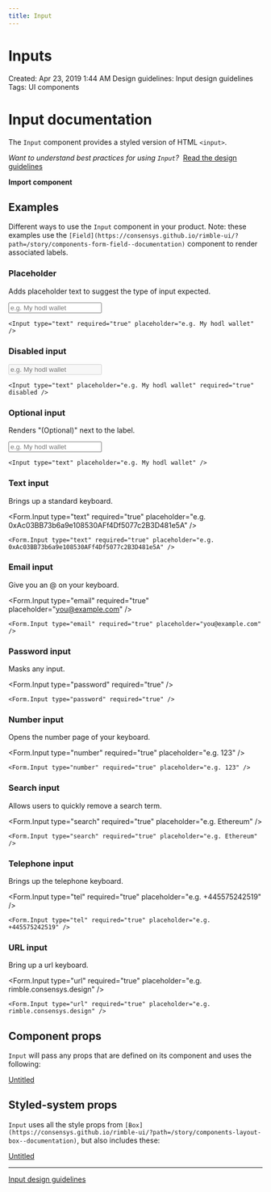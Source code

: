 ```yaml
---
title: Input
---
```



# Inputs

Created: Apr 23, 2019 1:44 AM
Design guidelines: Input design guidelines
Tags: UI components

# Input documentation

The `Input` component provides a styled version of HTML `<input>`.

*Want to understand best practices for using `Input`?*  [Read the design guidelines](https://consensys.github.io/rimble-ui/?path=/story/components-form-inputs--design-guidelines)

**Import component**


## Examples

Different ways to use the `Input` component in your product. Note: these examples use the `[Field](https://consensys.github.io/rimble-ui/?path=/story/components-form-field--documentation)` component to render associated labels.

### Placeholder

Adds placeholder text to suggest the type of input expected.

<Input type="text" required="true" placeholder="e.g. My hodl wallet" />

    <Input type="text" required="true" placeholder="e.g. My hodl wallet" />

### Disabled input

<Input type="text" placeholder="e.g. My hodl wallet" required="true" disabled />

    <Input type="text" placeholder="e.g. My hodl wallet" required="true" disabled />

### Optional input

Renders "(Optional)" next to the label.

<Input type="text" placeholder="e.g. My hodl wallet" />

    <Input type="text" placeholder="e.g. My hodl wallet" />

### Text input

Brings up a standard keyboard.

<Form.Input type="text" required="true" placeholder="e.g. 0xAc03BB73b6a9e108530AFf4Df5077c2B3D481e5A" />

    <Form.Input type="text" required="true" placeholder="e.g. 0xAc03BB73b6a9e108530AFf4Df5077c2B3D481e5A" />

### Email input

Give you an @ on your keyboard.

<Form.Input type="email" required="true" placeholder="you@example.com" />

    <Form.Input type="email" required="true" placeholder="you@example.com" />

### Password input

Masks any input.

<Form.Input type="password" required="true" />

    <Form.Input type="password" required="true" />

### Number input

Opens the number page of your keyboard.

<Form.Input type="number" required="true" placeholder="e.g. 123" />

    <Form.Input type="number" required="true" placeholder="e.g. 123" />

### Search input

Allows users to quickly remove a search term.

<Form.Input type="search" required="true" placeholder="e.g. Ethereum" />

    <Form.Input type="search" required="true" placeholder="e.g. Ethereum" />

### Telephone input

Brings up the telephone keyboard.

<Form.Input type="tel" required="true" placeholder="e.g. +445575242519" />

    <Form.Input type="tel" required="true" placeholder="e.g. +445575242519" />

### URL input

Bring up a url keyboard.

<Form.Input type="url" required="true" placeholder="e.g. rimble.consensys.design" />

    <Form.Input type="url" required="true" placeholder="e.g. rimble.consensys.design" />

## Component props

`Input` will pass any props that are defined on its component and uses the following:

[Untitled](https://www.notion.so/223a5e36dcb54b1ba7d925eb9542648b)

## Styled-system props

`Input` uses all the style props from `[Box](https://consensys.github.io/rimble-ui/?path=/story/components-layout-box--documentation)`, but also includes these:

[Untitled](https://www.notion.so/3473c82256dc4738ababac974b831347)

---

[Input design guidelines](https://www.notion.so/d7a3ebe706574c90bf0b610655592020)
